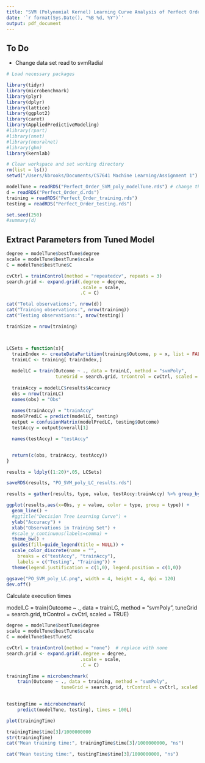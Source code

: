 ```yaml
---
title: "SVM (Polynomial Kernel) Learning Curve Analysis of Perfect Order Data"
date: '`r format(Sys.Date(), "%B %d, %Y")`'
output: pdf_document
---
```


To Do
-----
* Change data set read to svmRadial

```r
# Load necessary packages 

library(tidyr)
library(microbenchmark)
library(plyr)
library(dplyr)
library(lattice)
library(ggplot2)
library(caret)
library(AppliedPredictiveModeling)
#library(rpart)
#library(nnet)
#library(neuralnet)
#library(gbm)
library(kernlab)
```

```r
# Clear workspace and set working directory
rm(list = ls())
setwd("/Users/kbrooks/Documents/CS7641 Machine Learning/Assignment 1")

modelTune = readRDS("Perfect_Order_SVM_poly_modelTune.rds") # change this
d = readRDS("Perfect_Order_d.rds")
training = readRDS("Perfect_Order_training.rds")
testing = readRDS("Perfect_Order_testing.rds")

set.seed(250)
#summary(d)

```

Extract Parameters from Tuned Model
-----------------------------------

```r

degree = modelTune$bestTune$degree
scale = modelTune$bestTune$scale
C = modelTune$bestTune$C

cvCtrl = trainControl(method = "repeatedcv", repeats = 3)
search.grid <- expand.grid(.degree = degree,
                           .scale = scale,
                           .C = C)

cat("Total observations:", nrow(d))
cat("Training observations:", nrow(training))
cat("Testing observations:", nrow(testing))

trainSize = nrow(training)



LCSets = function(x){
  trainIndex <- createDataPartition(training$Outcome, p = x, list = FALSE, times = 1)
  trainLC <- training[ trainIndex,]
  
  modelLC = train(Outcome ~ ., data = trainLC, method = "svmPoly", 
                  tuneGrid = search.grid, trControl = cvCtrl, scaled = TRUE)
  
  trainAccy = modelLC$results$Accuracy
  obs = nrow(trainLC)
  names(obs) = "Obs"
  
  names(trainAccy) = "trainAccy"
  modelPredLC = predict(modelLC, testing)
  output = confusionMatrix(modelPredLC, testing$Outcome)
  testAccy = output$overall[1]

  names(testAccy) = "testAccy"


  return(c(obs, trainAccy, testAccy))
}

results = ldply((1:20)*.05, LCSets)

saveRDS(results, "PO_SVM_poly_LC_results.rds")


```


```r
results = gather(results, type, value, testAccy:trainAccy) %>% group_by(type)

ggplot(results,aes(x=Obs, y = value, color = type, group = type)) + 
  geom_line() + 
  #ggtitle("Decision Tree Learning Curve") +
  ylab("Accuracy") +
  xlab("Observations in Training Set") +
  #scale_y_continuous(labels=comma) +
  theme_bw() +
  guides(fill=guide_legend(title = NULL)) +
  scale_color_discrete(name = "",
    breaks = c("testAccy", "trainAccy"), 
    labels = c("Testing", "Training")) +
  theme(legend.justification = c(1,0), legend.position = c(1,0))

ggsave("PO_SVM_poly_LC.png", width = 4, height = 4, dpi = 120)
dev.off()
```

Calculate execution times

modelLC = train(Outcome ~ ., data = trainLC, method = "svmPoly", 
                  tuneGrid = search.grid, trControl = cvCtrl, scaled = TRUE)

```r

degree = modelTune$bestTune$degree
scale = modelTune$bestTune$scale
C = modelTune$bestTune$C

cvCtrl = trainControl(method = "none")  # replace with none
search.grid <- expand.grid(.degree = degree,
                           .scale = scale,
                           .C = C)

trainingTime = microbenchmark(
    train(Outcome ~ ., data = training, method = "svmPoly", 
                    tuneGrid = search.grid, trControl = cvCtrl, scaled = TRUE), times = 100L)

  
testingTime = microbenchmark(
    predict(modelTune, testing), times = 100L)

plot(trainingTime)

trainingTime$time[3]/1000000000
str(trainingTime)
cat("Mean training time:", trainingTime$time[3]/1000000000, "ns")

cat("Mean testing time:", testingTime$time[3]/1000000000, "ns")

```

